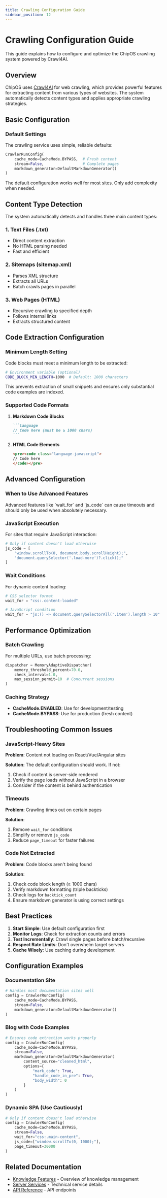 ```yaml
---
title: Crawling Configuration Guide
sidebar_position: 12
---
```



# Crawling Configuration Guide

This guide explains how to configure and optimize the ChipOS crawling system powered by Crawl4AI.

## Overview

ChipOS uses [Crawl4AI](https://github.com/unclecode/crawl4ai) for web crawling, which provides powerful features for extracting content from various types of websites. The system automatically detects content types and applies appropriate crawling strategies.

## Basic Configuration

### Default Settings

The crawling service uses simple, reliable defaults:

```python
CrawlerRunConfig(
    cache_mode=CacheMode.BYPASS,  # Fresh content
    stream=False,                 # Complete pages
    markdown_generator=DefaultMarkdownGenerator()
)
```

<Admonition type="info" title="Simplicity First">
The default configuration works well for most sites. Only add complexity when needed.
</Admonition>

## Content Type Detection

The system automatically detects and handles three main content types:

### 1. Text Files (.txt)
- Direct content extraction
- No HTML parsing needed
- Fast and efficient

### 2. Sitemaps (sitemap.xml)
- Parses XML structure
- Extracts all URLs
- Batch crawls pages in parallel

### 3. Web Pages (HTML)
- Recursive crawling to specified depth
- Follows internal links
- Extracts structured content

## Code Extraction Configuration

### Minimum Length Setting

Code blocks must meet a minimum length to be extracted:

```bash
# Environment variable (optional)
CODE_BLOCK_MIN_LENGTH=1000  # Default: 1000 characters
```

This prevents extraction of small snippets and ensures only substantial code examples are indexed.

### Supported Code Formats

1. **Markdown Code Blocks**
   ````markdown
   ```language
   // Code here (must be ≥ 1000 chars)
   ```
   ````

2. **HTML Code Elements**
   ```html
   <pre><code class="language-javascript">
   // Code here
   </code></pre>
   ```

## Advanced Configuration

### When to Use Advanced Features

<Admonition type="warning" title="Use Sparingly">
Advanced features like `wait_for` and `js_code` can cause timeouts and should only be used when absolutely necessary.
</Admonition>

### JavaScript Execution

For sites that require JavaScript interaction:

```python
# Only if content doesn't load otherwise
js_code = [
    "window.scrollTo(0, document.body.scrollHeight);",
    "document.querySelector('.load-more')?.click();"
]
```

### Wait Conditions

For dynamic content loading:

```python
# CSS selector format
wait_for = "css:.content-loaded"

# JavaScript condition
wait_for = "js:() => document.querySelectorAll('.item').length > 10"
```

## Performance Optimization

### Batch Crawling

For multiple URLs, use batch processing:

```python
dispatcher = MemoryAdaptiveDispatcher(
    memory_threshold_percent=70.0,
    check_interval=1.0,
    max_session_permit=10  # Concurrent sessions
)
```

### Caching Strategy

- **CacheMode.ENABLED**: Use for development/testing
- **CacheMode.BYPASS**: Use for production (fresh content)

## Troubleshooting Common Issues

### JavaScript-Heavy Sites

**Problem**: Content not loading on React/Vue/Angular sites

**Solution**: The default configuration should work. If not:
1. Check if content is server-side rendered
2. Verify the page loads without JavaScript in a browser
3. Consider if the content is behind authentication

### Timeouts

**Problem**: Crawling times out on certain pages

**Solution**: 
1. Remove `wait_for` conditions
2. Simplify or remove `js_code`
3. Reduce `page_timeout` for faster failures

### Code Not Extracted

**Problem**: Code blocks aren't being found

**Solution**:
1. Check code block length (≥ 1000 chars)
2. Verify markdown formatting (triple backticks)
3. Check logs for `backtick_count`
4. Ensure markdown generator is using correct settings

## Best Practices

1. **Start Simple**: Use default configuration first
2. **Monitor Logs**: Check for extraction counts and errors
3. **Test Incrementally**: Crawl single pages before batch/recursive
4. **Respect Rate Limits**: Don't overwhelm target servers
5. **Cache Wisely**: Use caching during development

## Configuration Examples

### Documentation Site

```python
# Handles most documentation sites well
config = CrawlerRunConfig(
    cache_mode=CacheMode.BYPASS,
    stream=False,
    markdown_generator=DefaultMarkdownGenerator()
)
```

### Blog with Code Examples

```python
# Ensures code extraction works properly
config = CrawlerRunConfig(
    cache_mode=CacheMode.BYPASS,
    stream=False,
    markdown_generator=DefaultMarkdownGenerator(
        content_source="cleaned_html",
        options={
            "mark_code": True,
            "handle_code_in_pre": True,
            "body_width": 0
        }
    )
)
```

### Dynamic SPA (Use Cautiously)

```python
# Only if content doesn't load otherwise
config = CrawlerRunConfig(
    cache_mode=CacheMode.BYPASS,
    stream=False,
    wait_for="css:.main-content",
    js_code=["window.scrollTo(0, 1000);"],
    page_timeout=30000
)
```

## Related Documentation

- [Knowledge Features](./knowledge-features) - Overview of knowledge management
- [Server Services](./server-services) - Technical service details
- [API Reference](./api-reference#knowledge-management-api) - API endpoints